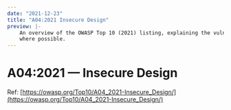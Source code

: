 ```yaml
---
date: "2021-12-23"
title: "A04:2021 Insecure Design"
preview: |-
    An overview of the OWASP Top 10 (2021) listing, explaining the vulnerabilities and throwing in examples 
    where possible.
---
```


# A04:2021 &mdash; Insecure Design

Ref: [https://owasp.org/Top10/A04_2021-Insecure_Design/](https://owasp.org/Top10/A04_2021-Insecure_Design/)
